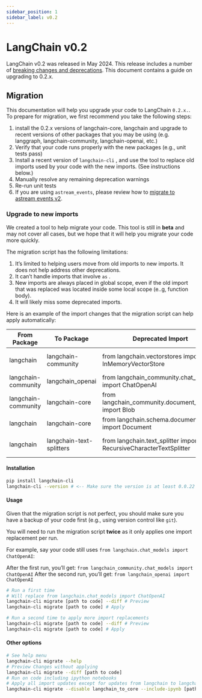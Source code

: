 ```yaml
---
sidebar_position: 1
sidebar_label: v0.2
---
```


# LangChain v0.2

LangChain v0.2 was released in May 2024. This release includes a number of [breaking changes and deprecations](./docs/versions/v_02/deprecations). This document contains a guide on upgrading to 0.2.x.

## Migration

This documentation will help you upgrade your code to LangChain `0.2.x.`. To prepare for migration, we first recommend you take the following steps:

1. install the 0.2.x versions of langchain-core, langchain and upgrade to recent versions of other packages that you may be using (e.g. langgraph, langchain-community, langchain-openai, etc.)
2. Verify that your code runs properly with the new packages (e.g., unit tests pass)
3. Install a recent version of `langchain-cli` , and use the tool to replace old imports used by your code with the new imports. (See instructions below.)
4. Manually resolve any remaining deprecation warnings
5. Re-run unit tests
6. If you are using `astream_events`, please review how to [migrate to astream events v2](./docs/versions/v_02/migrating_astream_events_v2).

### Upgrade to new imports

We created a tool to help migrate your code. This tool is still in **beta** and may not cover all cases, but
we hope that it will help you migrate your code more quickly.

The migration script has the following limitations:

1. It’s limited to helping users move from old imports to new imports. It does not help address other deprecations.
2. It can’t handle imports that involve `as` .
3. New imports are always placed in global scope, even if the old import that was replaced was located inside some local scope (e..g, function body).
4. It will likely miss some deprecated imports.

Here is an example of the import changes that the migration script can help apply automatically:


| From Package        | To Package               | Deprecated Import                                                  | New Import                                                          |
|---------------------|--------------------------|--------------------------------------------------------------------|---------------------------------------------------------------------|
| langchain           | langchain-community      | from langchain.vectorstores import InMemoryVectorStore             | from langchain_community.vectorstores import InMemoryVectorStore    |
| langchain-community | langchain_openai         | from langchain_community.chat_models import ChatOpenAI             | from langchain_openai import ChatOpenAI                             |
| langchain-community | langchain-core           | from langchain_community.document_loaders import Blob              | from langchain_core.document_loaders import Blob                    |
| langchain           | langchain-core           | from langchain.schema.document import Document                     | from langchain_core.documents import Document                       |
| langchain           | langchain-text-splitters | from langchain.text_splitter import RecursiveCharacterTextSplitter | from langchain_text_splitters import RecursiveCharacterTextSplitter |


#### Installation

```bash
pip install langchain-cli
langchain-cli --version # <-- Make sure the version is at least 0.0.22
```

#### Usage

Given that the migration script is not perfect, you should make sure you have a backup of your code first (e.g., using version control like `git`).

You will need to run the migration script **twice** as it only applies one import replacement per run.

For example, say your code still uses `from langchain.chat_models import ChatOpenAI`:

After the first run, you’ll get: `from langchain_community.chat_models import ChatOpenAI`
After the second run, you’ll get: `from langchain_openai import ChatOpenAI`

```bash
# Run a first time
# Will replace from langchain.chat_models import ChatOpenAI
langchain-cli migrate [path to code] --diff # Preview
langchain-cli migrate [path to code] # Apply

# Run a second time to apply more import replacements
langchain-cli migrate [path to code] --diff # Preview
langchain-cli migrate [path to code] # Apply
```

#### Other options

```bash
# See help menu
langchain-cli migrate --help
# Preview Changes without applying
langchain-cli migrate --diff [path to code]
# Run on code including ipython notebooks
# Apply all import updates except for updates from langchain to langchain-core
langchain-cli migrate --disable langchain_to_core --include-ipynb [path to code]
```
